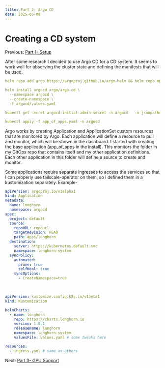 ```yaml
---
title: Part 2- Argo CD
date: 2025-05-08
---
```

# Creating a CD system

Previous: [Part 1- Setup](/blog/post/homelab/setup)

After some research I decided to use Argo CD for a CD system.  It seems to work well for observing the 
cluster state and defining the manifests that will be used.

```yaml title="continued_install.sh"
helm repo add argo https://argoproj.github.io/argo-helm && helm repo update

helm install argocd argo/argo-cd \
  --namespace argocd \
  --create-namespace \
  -f argocd/values.yaml

kubectl get secret argocd-initial-admin-secret -n argocd   -o jsonpath="{.data.password}" | base64 -d

kubectl apply -f app_of_apps.yaml -n argocd
```

Argo works by creating Application and ApplicationSet custom resources that are monitored by Argo.  Each 
application will define a resource to pull and monitor, which will be shown in the dashboard.  I started with 
creating the base application (app_of_apps in the install).  This monitors the folder in my GitOps repo that contains 
itself and my other application definitions.  Each other application in this folder will define a source to create 
and monitor.

Some applications require separate ingresses to access the services so that I can properly use 
tailscale-operator on them, so I defined them in a kustomization separately.  Example-

```yaml title="argocd-apps/longhorn.yaml"
apiVersion: argoproj.io/v1alpha1
kind: Application
metadata:
  name: longhorn
  namespace: argocd
spec:
  project: default
  source:
    repoURL: repourl
    targetRevision: HEAD
    path: apps/longhorn
  destination:
    server: https://kubernetes.default.svc
    namespace: longhorn-system
  syncPolicy:
    automated:
      prune: true
      selfHeal: true
    syncOptions:
      - CreateNamespace=true
```

<br />

```yaml title="apps/longhorn/kustomization.yaml"
apiVersion: kustomize.config.k8s.io/v1beta1
kind: Kustomization

helmCharts:
  - name: longhorn
    repo: https://charts.longhorn.io
    version: 1.8.1
    releaseName: longhorn
    namespace: longhorn-system
    valuesFile: values.yaml # some tweaks here

resources:
  - ingress.yaml # same as others
```

Next: [Part 3- GPU Support](/blog/post/homelab/nvidia)